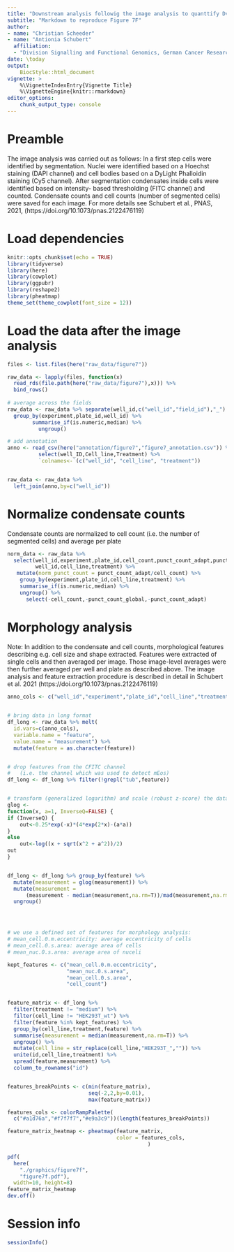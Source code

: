 ```yaml
---
title: "Downstream analysis followig the image analysis to quanttify Dvl2_mEos codensates"
subtitle: "Markdown to reproduce Figure 7F"
author:  
- name: "Christian Scheeder"
- name: "Antionia Schubert"
  affiliation:
  - "Division Signalling and Functional Genomics, German Cancer Research Center (DKFZ) Heidelberg"  
date: \today
output:
    BiocStyle::html_document
vignette: >
    %\VignetteIndexEntry{Vignette Title}
    %\VignetteEngine{knitr::rmarkdown}
editor_options: 
    chunk_output_type: console
---
```



# Preamble
The image analysis was carried out as follows:
In a first step cells were identified by segmentation. Nuclei were identified 
based on a Hoechst staining (DAPI channel) and cell bodies 
based on a DyLight Phalloidin staining 
(Cy5 channel). 
After segmentation condensates inside cells were identified based on intensity-
based thresholding (FITC channel) and counted. Condensate counts and 
cell counts (number of segmented cells) were saved for each image.
For more details see Schubert et al., PNAS, 2021, 
(https://doi.org/10.1073/pnas.2122476119)


# Load dependencies
```r
knitr::opts_chunk$set(echo = TRUE)
library(tidyverse)
library(here)
library(cowplot)
library(ggpubr)
library(reshape2)
library(pheatmap)
theme_set(theme_cowplot(font_size = 12))
```




# Load the data after the image analysis
```r
files <- list.files(here("raw_data/figure7"))

raw_data <- lapply(files, function(x)
  read_rds(file.path(here("raw_data/figure7"),x))) %>% 
  bind_rows()
              
# average across the fields 
raw_data <- raw_data %>% separate(well_id,c("well_id","field_id"),"_") %>% 
  group_by(experiment,plate_id,well_id) %>% 
        summarise_if(is.numeric,median) %>% 
          ungroup() 

# add annotation 
anno <- read_csv(here("annotation/figure7","figure7_annotation.csv")) %>% 
          select(well_ID,Cell_line,Treatment) %>% 
          `colnames<-`(c("well_id", "cell_line", "treatment"))


raw_data <- raw_data %>% 
  left_join(anno,by=c("well_id"))

```


# Normalize condensate counts 
Condensate counts are normalized to cell count 
(i.e. the number of segmented cells) and average per plate
```r
norm_data <- raw_data %>% 
  select(well_id,experiment,plate_id,cell_count,punct_count_adapt,punct_count_global,
         well_id,cell_line,treatment) %>% 
   mutate(norm_punct_count = punct_count_adapt/cell_count) %>%
    group_by(experiment,plate_id,cell_line,treatment) %>%
    summarise_if(is.numeric,median) %>% 
    ungroup() %>% 
      select(-cell_count,-punct_count_global,-punct_count_adapt)
```



# Morphology analysis
Note: In addition to the condensate and cell counts, morphological features 
   describing e.g. cell size and shape extracted. 
   Features were extracted of single cells and then averaged per image.
   Those image-level averages were then further averaged per well and 
   plate as described above. The image analysis and feature extraction 
   procedure is described in detail in Schubert et al. 2021
   (https://doi.org/10.1073/pnas.2122476119)

```r
anno_cols <- c("well_id","experiment","plate_id","cell_line","treatment")

               
# bring data in long format 
df_long <- raw_data %>% melt(
  id.vars=c(anno_cols),
  variable.name = "feature",
  value.name = "measurement") %>% 
  mutate(feature = as.character(feature))


# drop features from the CFITC channel 
#   (i.e. the channel which was used to detect mEos)
df_long <- df_long %>% filter(!grepl("tub",feature))


# transform (generalized logarithm) and scale (robust z-score) the data 
glog <-
function(x, a=1, InverseQ=FALSE) {
if (InverseQ) {
    out<-0.25*exp(-x)*(4*exp(2*x)-(a*a))
}
else
    out<-log((x + sqrt(x^2 + a^2))/2)
out
}


df_long <- df_long %>% group_by(feature) %>% 
  mutate(measurement = glog(measurement)) %>% 
  mutate(measurement = 
      (measurement - median(measurement,na.rm=T))/mad(measurement,na.rm=T)) %>% 
  ungroup()




# we use a defined set of features for morphology analysis:
# mean_cell.0.m.eccentricity: average eccentricity of cells 
# mean_cell.0.s.area: average area of cells 
# mean_nuc.0.s.area: average area of nuceli 

kept_features <- c("mean_cell.0.m.eccentricity",
                   "mean_nuc.0.s.area",
                   "mean_cell.0.s.area",
                   "cell_count")


feature_matrix <- df_long %>%
  filter(treatment != "medium") %>% 
  filter(cell_line != "HEK293T_wt") %>% 
  filter(feature %in% kept_features) %>% 
  group_by(cell_line,treatment,feature) %>% 
  summarise(measurement = median(measurement,na.rm=T)) %>% 
  ungroup() %>% 
  mutate(cell_line = str_replace(cell_line,"HEK293T_","")) %>% 
  unite(id,cell_line,treatment) %>% 
  spread(feature,measurement) %>%
  column_to_rownames("id")


features_breakPoints <- c(min(feature_matrix),
                          seq(-2,2,by=0.01),
                          max(feature_matrix))

features_cols <- colorRampPalette(
  c("#a1d76a","#f7f7f7","#e9a3c9"))(length(features_breakPoints))

feature_matrix_heatmap <- pheatmap(feature_matrix,
                                   color = features_cols,
                                             )

pdf(
  here(
    "./graphics/figure7f",
    "figure7f.pdf"),
  width=10, height=8)
feature_matrix_heatmap
dev.off()

```


# Session info
```r
sessionInfo()
```